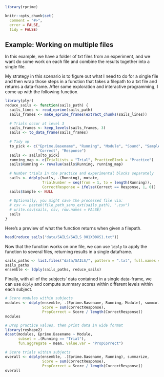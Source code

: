 <!--
%\VignetteEngine{knitr}
%\VignetteIndexEntry{Using rprime}
-->


```r
library(rprime)

knitr::opts_chunk$set(
  comment = "#>",
  error = FALSE,
  tidy = FALSE)

```


## Example: Working on multiple files

In this example, we have a folder of txt files from an experiment, and we want do some work on each file and combine the results together into a single file. 

My strategy in this scenario is to figure out what I need to do for a single file and then wrap those steps in a function that takes a filepath to a txt file and returns a data-frame. After some exploration and interactive programming, I come up with the following function.

```r
library(plyr)
reduce_sails <- function(sails_path) {
  sails_lines <- read_eprime(sails_path)
  sails_frames <- make_eprime_frames(extract_chunks(sails_lines))
  
  # Trials occur at level 3
  sails_frames <- keep_levels(sails_frames, 3)
  sails <- to_data_frame(sails_frames)
  
  # Tidy up
  to_pick <- c("Eprime.Basename", "Running", "Module", "Sound", "Sample",
               "Correct", "Response")
  sails <- sails[to_pick]
  running_map <- c(TrialLists = "Trial", PracticeBlock = "Practice")
  sails$Running <- revalue(sails$Running, running_map)
  
  # Number trials in the practice and experimental blocks separately
  sails <- ddply(sails, .(Running), mutate, 
                 TrialNumber = seq(from = 1, to = length(Running)),
                 CorrectResponse = ifelse(Correct == Response, 1, 0))
  sails$Sample <- NULL
  
  # Optionally, you might save the processed file via: 
  # csv <- paste0(file_path_sans_ext(sails_path), ".csv")
  # write.csv(sails, csv, row.names = FALSE)
  sails
}
```

Here's a preview of what the function returns when given a filepath.

```r
head(reduce_sails("data/SAILS/SAILS_001X00XS1.txt"))
```

Now that the function works on one file, we can use `ldply` to apply the function to several files, returning results in a single dataframe.

```r
sails_paths <- list.files("data/SAILS/", pattern = ".txt", full.names = TRUE)
sails_paths
ensemble <- ldply(sails_paths, reduce_sails)
```

Finally, with all of the subjects' data contained in a single data-frame, we can use `ddply` and compute summary scores within different levels within each subject. 

```r
# Score modules within subjects
modules <- ddply(ensemble, .(Eprime.Basename, Running, Module), summarize, 
                 Score = sum(CorrectResponse),
                 PropCorrect = Score / length(CorrectResponse))
modules

# Drop practice values, then print data in wide format
library(reshape2)
dcast(modules, Eprime.Basename ~ Module, 
      subset = .(Running == "Trial"), 
      fun.aggregate = mean, value.var = "PropCorrect")

# Score trials within subjects
overall <- ddply(ensemble, .(Eprime.Basename, Running), summarize, 
                 Score = sum(CorrectResponse),
                 PropCorrect = Score / length(CorrectResponse))
overall
```
